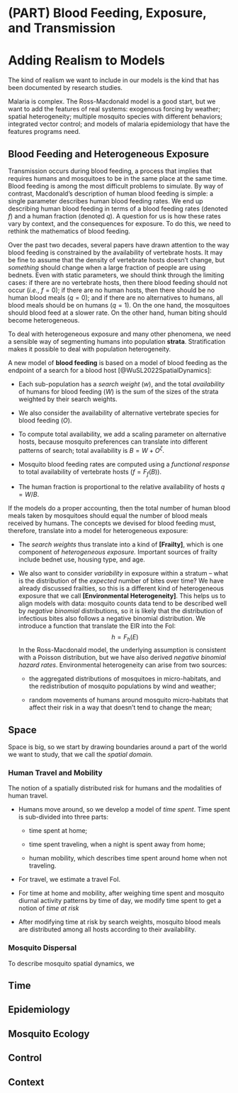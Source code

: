 # (PART) Blood Feeding, Exposure, and Transmission {-}

# Adding Realism to Models 

The kind of realism we want to include in our models is the kind that has been documented by research studies.

Malaria is complex. The Ross-Macdonald model is a good start, but we want to add the features of real systems: exogenous forcing by weather; spatial heterogeneity; multiple mosquito species with different behaviors; integrated vector control; and models of malaria epidemiology that have the features programs need. 

## Blood Feeding and Heterogeneous Exposure

Transmission occurs during blood feeding, a process that implies that requires humans and mosquitoes to be in the same place at the same time. Blood feeding is among the most difficult problems to simulate. By way of contrast, Macdonald's description of human blood feeding is simple: a single parameter describes human blood feeding rates. 
We end up describing human blood feeding in terms of a blood feeding rates (denoted $f$) and a human fraction (denoted $q$). A question for us is how these rates vary by context, and the consequences for exposure. To do this, we need to rethink the mathematics of blood feeding.  

Over the past two decades, several papers have drawn attention to the way blood feeding is constrained by the availability of vertebrate hosts. It may be fine to assume that the density of vertebrate hosts doesn't change, but *something* should change when a large fraction of people are using bednets. Even with static parameters, we should think through the limiting cases: if there are no vertebrate hosts, then there blood feeding should not occur (*i.e.*, $f=0$); if there are no human hosts, then there should be no human blood meals ($q=0$); and if there are no alternatives to humans, all blood meals should be on humans ($q=1$). On the one hand, the mosquitoes should blood feed at a slower rate. On the other hand, human biting should become heterogeneous. 

To deal with heterogeneous exposure and many other phenomena, we need a sensible way of segmenting humans into population **strata**. Stratification makes it possible to deal with population heterogeneity. 

A new model of **blood feeding** is based on a model of blood feeding as the endpoint of a search for a blood host [@WuSL2022SpatialDynamics]: 

+ Each sub-population has a *search weight* ($w$), and the total *availability* of humans for blood feeding ($W$) is the sum of the sizes of the strata weighted by their search weights. 

+ We also consider the availability of alternative vertebrate species for blood feeding ($O$).

+ To compute total availability, we add a scaling parameter on alternative hosts, because mosquito preferences can translate into different patterns of search; total availability is $B=W + O^\zeta$.  

+ Mosquito blood feeding rates are computed using a *functional response* to total availability of vertebrate hosts ($f = F_f(B)$). 

+ The human fraction is proportional to the relative availability of hosts $q = W/B$. 

If the models do a proper accounting, then the total number of human blood meals taken by mosquitoes should equal the number of blood meals received by humans. The concepts we devised for blood feeding must, therefore, translate into a model for heterogeneous exposure:  

+ The *search weights* thus translate into a kind of **[Frailty]**, which is one component of *heterogeneous exposure.* Important sources of frailty include bednet use, housing type, and age. 

+ We also want to consider *variability* in exposure within a stratum -- what is the distribution of the *expected* number of bites over time? We have already discussed frailties, so this is a different kind of heterogeneous exposure that we call **[Environmental Heterogeneity]**.  This helps us to align models with data: mosquito counts data tend to be described well by *negative binomial* distributions, so it is likely that the distribution of infectious bites also follows a negative binomial distribution. We introduce a function that translate the EIR into the FoI: 
$$h=F_h(E)$$ 
In the Ross-Macdonald model, the underlying assumption is consistent with a Poisson distribution, but we have also derived *negative binomial hazard rates*. Environmental heterogeneity can arise from two sources: 

    - the aggregated distributions of mosquitoes in micro-habitats, and the redistribution of mosquito populations by wind and weather; 
    
    - random movements of humans around mosquito micro-habitats that affect their risk in a way that doesn't tend to change the mean; 
    


## Space

Space is big, so we start by drawing boundaries around a part of the world we want to study, that we call the *spatial domain.*  

### Human Travel and Mobility

The notion of a spatially distributed risk for humans and the modalities of human travel. 

+ Humans move around, so we develop a model of *time spent*. Time spent is sub-divided into three parts:

    - time spent at home; 
    
    - time spent traveling, when a night is spent away from home; 
    
    - human mobility, which describes time spent around home when not traveling.

+ For travel, we estimate a travel FoI.

+ For time at home and mobility, after weighing time spent and mosquito diurnal activity patterns by time of day, we modify time spent to get a notion of *time at risk*  

+ After modifying time at risk by search weights, mosquito blood meals are distributed among all hosts according to their availability. 

### Mosquito Dispersal

To describe mosquito spatial dynamics, we 

## Time 

## Epidemiology 

## Mosquito Ecology  

## Control

## Context 
